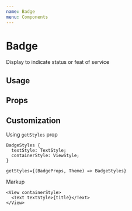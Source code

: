 ```yaml
---
name: Badge
menu: Components
---
```



# Badge

Display to indicate status or feat of service

## Usage

<Playground>
  <Box>
    <Badge title="Badge" color="teal" isSolid size="large" shape="pill" />
  </Box>
</Playground>

## Props

<Props of={Badge} />

## Customization

Using `getStyles` prop

```tsx
BadgeStyles {
  textStyle: TextStyle;
  containerStyle: ViewStyle;
}

getStyles={(BadgeProps, Theme) => BadgeStyles}
```

Markup

```tsx
<View containerStyle>
  <Text textStyle>{title}</Text>
</View>
```
